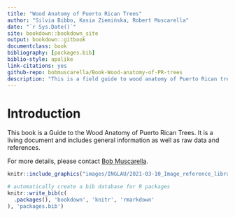 ```yaml
--- 
title: "Wood Anatomy of Puerto Rican Trees"
author: "Silvia Bibbo, Kasia Ziemińska, Robert Muscarella"
date: "`r Sys.Date()`"
site: bookdown::bookdown_site
output: bookdown::gitbook
documentclass: book
bibliography: [packages.bib]
biblio-style: apalike
link-citations: yes
github-repo: bobmuscarella/Book-Wood-anatomy-of-PR-trees
description: "This is a field guide to wood anatomy of Puerto Rican trees."
---
```


# Introduction {-}

This book is a Guide to the Wood Anatomy of Puerto Rican Trees.  It is a living document and includes general information as well as raw data and references.

For more details, please contact [Bob Muscarella](robert.muscarella@ebc.uu.se).

```r
knitr::include_graphics("images/INGLAU/2021-03-10_Image_reference_library.pptx_Page_33.jpg")
```



```r
# automatically create a bib database for R packages
knitr::write_bib(c(
  .packages(), 'bookdown', 'knitr', 'rmarkdown'
), 'packages.bib')
```
